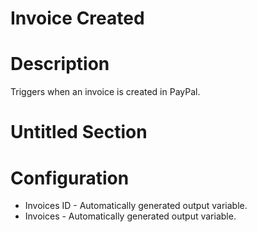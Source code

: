 ﻿# Invoice Created

# Description

Triggers when an invoice is created in PayPal.

# Untitled Section

# Configuration







* Invoices ID - Automatically generated output variable.
* Invoices - Automatically generated output variable.
